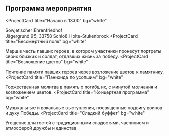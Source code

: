 ## Программа мероприятия

<ProjectCard
  title="Начало в 13:00"
  bg="white"
>
  Sowjetischer Ehrenfriedhof<br/>
  Jägergrund 95, 33758 Schloß Holte-Stukenbrock
</ProjectCard>
<ProjectCard
  title="Бессмертный полк"
  bg="white"
>
  Марш в честь павших героев, в котором участники пронесут портреты своих близких и солдат, отдавших жизнь за победу.
</ProjectCard>
<ProjectCard
  title="Возложение цветов"
  bg="white"
>
  Почтение памяти павших героев через возложение цветов к памятнику.
</ProjectCard>
<ProjectCard
  title="Панихида по усопшим"
  bg="white"
>
  Торжественная молитва в память о погибших, с минутой молчания и возложением цветов.
</ProjectCard>
<ProjectCard
  title="Концертная программа"
  bg="white"
>
  Музыкальные и вокальные выступления, посвященные подвигу воинов и духу Победы.
</ProjectCard>
<ProjectCard
  title="Сладкий буффет"
  bg="white"
>
  Угощение для гостей с традиционными сладостями, чаепитием и атмосферой дружбы и единства.
</ProjectCard>
